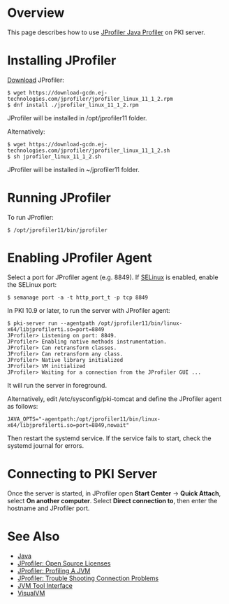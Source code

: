 = Overview =

This page describes how to use [https://www.ej-technologies.com/products/jprofiler/overview.html JProfiler Java Profiler] on PKI server.

= Installing JProfiler =

[https://www.ej-technologies.com/download/jprofiler/files Download] JProfiler:

<pre>
$ wget https://download-gcdn.ej-technologies.com/jprofiler/jprofiler_linux_11_1_2.rpm
$ dnf install ./jprofiler_linux_11_1_2.rpm
</pre>

JProfiler will be installed in /opt/jprofiler11 folder.

Alternatively:

<pre>
$ wget https://download-gcdn.ej-technologies.com/jprofiler/jprofiler_linux_11_1_2.sh
$ sh jprofiler_linux_11_1_2.sh
</pre>

JProfiler will be installed in ~/jprofiler11 folder.

= Running JProfiler =

To run JProfiler:

<pre>
$ /opt/jprofiler11/bin/jprofiler
</pre>

= Enabling JProfiler Agent =

Select a port for JProfiler agent (e.g. 8849). If [[SELinux]] is enabled, enable the SELinux port:

<pre>
$ semanage port -a -t http_port_t -p tcp 8849
</pre>

In PKI 10.9 or later, to run the server with JProfiler agent:

<pre>
$ pki-server run --agentpath /opt/jprofiler11/bin/linux-x64/libjprofilerti.so=port=8849
JProfiler> Listening on port: 8849.
JProfiler> Enabling native methods instrumentation.
JProfiler> Can retransform classes.
JProfiler> Can retransform any class.
JProfiler> Native library initialized
JProfiler> VM initialized
JProfiler> Waiting for a connection from the JProfiler GUI ...
</pre>

It will run the server in foreground.

Alternatively, edit /etc/sysconfig/pki-tomcat and define the JProfiler agent as follows:

<pre>
JAVA_OPTS="-agentpath:/opt/jprofiler11/bin/linux-x64/libjprofilerti.so=port=8849,nowait"
</pre>

Then restart the systemd service. If the service fails to start, check the systemd journal for errors.

= Connecting to PKI Server =

Once the server is started, in JProfiler open '''Start Center''' -> '''Quick Attach''', select '''On another computer'''.
Select '''Direct connection to''', then enter the hostname and JProfiler port.

= See Also =

* [[Java]]
* [https://www.ej-technologies.com/buy/jprofiler/openSource JProfiler: Open Source Licenses]
* [https://www.ej-technologies.com/resources/jprofiler/v/11.1/help/doc/main/profiling.html JProfiler: Profiling A JVM]
* [https://www.ej-technologies.com/resources/jprofiler/v/11.1/help/doc/advancedConfig/troubleShooting.html JProfiler: Trouble Shooting Connection Problems]
* [https://docs.oracle.com/javase/1.5.0/docs/guide/jvmti/jvmti.html JVM Tool Interface]
* [[VisualVM]]